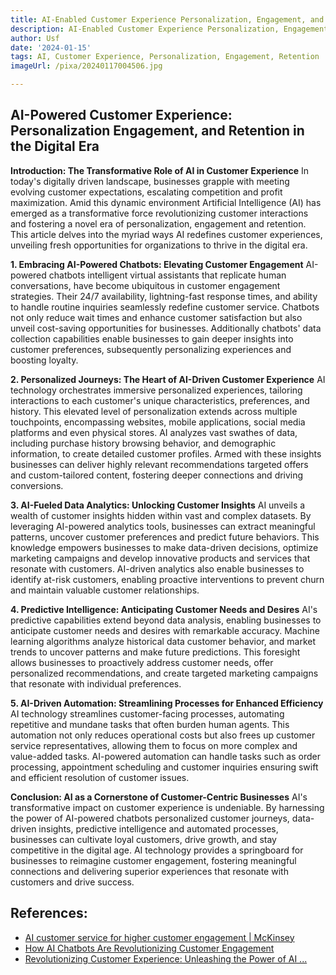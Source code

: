 ```yaml
---
title: AI-Enabled Customer Experience Personalization, Engagement, and Retention
description: AI-Enabled Customer Experience Personalization, Engagement, and Retention
author: Usf
date: '2024-01-15'
tags: AI, Customer Experience, Personalization, Engagement, Retention
imageUrl: /pixa/20240117004506.jpg

---
```

## AI-Powered Customer Experience: Personalization Engagement, and Retention in the Digital Era

**Introduction: The Transformative Role of AI  in Customer Experience**
In today's digitally driven landscape, businesses grapple with meeting evolving customer expectations, escalating competition and profit maximization.  Amid  this dynamic environment Artificial Intelligence (AI) has emerged as a transformative force  revolutionizing customer interactions and fostering a  novel era of personalization,  engagement and retention. This article delves into the myriad ways AI redefines customer experiences, unveiling fresh opportunities for organizations to thrive in the digital era.

**1. Embracing AI-Powered Chatbots: Elevating Customer  Engagement**
AI-powered chatbots intelligent virtual assistants  that replicate human conversations, have become ubiquitous in customer engagement strategies. Their 24/7 availability, lightning-fast response times, and ability to handle routine inquiries seamlessly redefine  customer service. Chatbots  not only reduce wait times and enhance customer satisfaction but also unveil cost-saving  opportunities for businesses.  Additionally chatbots' data collection capabilities  enable businesses to gain deeper insights  into customer preferences, subsequently personalizing experiences and boosting loyalty.

**2.  Personalized Journeys: The  Heart of AI-Driven Customer Experience**
AI technology orchestrates immersive personalized experiences,  tailoring  interactions to each customer's unique characteristics,  preferences, and history. This elevated level of  personalization extends across multiple touchpoints, encompassing websites, mobile applications, social  media platforms and even physical stores. AI  analyzes vast swathes of data, including purchase history  browsing behavior, and demographic information, to create detailed customer profiles. Armed with these insights businesses can deliver highly relevant  recommendations targeted offers and custom-tailored content, fostering deeper connections and driving conversions.

**3. AI-Fueled  Data Analytics: Unlocking  Customer Insights**
AI unveils a wealth of customer insights hidden  within vast and complex datasets. By leveraging AI-powered analytics tools, businesses can extract meaningful patterns, uncover customer preferences and predict future  behaviors. This knowledge  empowers businesses to make data-driven decisions, optimize marketing campaigns and develop innovative  products and services that resonate with  customers. AI-driven analytics also enable  businesses to identify at-risk customers, enabling proactive interventions to prevent churn and maintain valuable customer relationships.

**4. Predictive Intelligence: Anticipating Customer  Needs and Desires**
AI's  predictive capabilities extend beyond data analysis, enabling businesses to anticipate customer needs and desires with remarkable accuracy. Machine  learning algorithms analyze historical data customer behavior, and market trends to uncover patterns and make future predictions. This foresight allows businesses to proactively address customer needs,  offer personalized recommendations, and create targeted marketing  campaigns that  resonate with individual preferences.

**5. AI-Driven Automation: Streamlining Processes for Enhanced Efficiency**
AI technology streamlines customer-facing processes, automating repetitive and mundane  tasks that  often burden human agents. This  automation not only reduces operational costs but also frees up customer service representatives, allowing them to focus on more complex and value-added tasks. AI-powered automation can handle tasks such  as order processing,  appointment scheduling  and customer inquiries ensuring swift and efficient resolution of customer issues.

**Conclusion: AI as a Cornerstone of Customer-Centric Businesses**
AI's transformative impact on customer experience is undeniable. By  harnessing the power of AI-powered chatbots  personalized customer journeys, data-driven insights, predictive intelligence and automated processes, businesses  can cultivate loyal customers, drive growth, and stay competitive in  the digital age.  AI technology provides a springboard for businesses to reimagine customer engagement, fostering meaningful  connections and delivering superior experiences  that resonate with customers and drive success.

## References:
- [AI customer service for higher customer engagement | McKinsey](https://www.mckinsey.com/capabilities/operations/our-insights/the-next-frontier-of-customer-engagement-ai-enabled-customer-service)
- [How AI Chatbots Are Revolutionizing Customer Engagement](https://www.diamond-group.co/blog/how-ai-chatbots-are-revolutionizing-customer-engagement)
- [Revolutionizing Customer Experience: Unleashing the Power of AI ...](https://www.linkedin.com/pulse/revolutionizing-customer-experience-unleashing-power-ai-singh)
